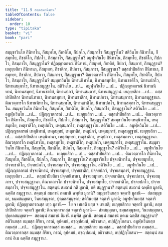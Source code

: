 ```yaml
---
title: "11.9 สตฺตสมถนิทาน"
tableOfContents: false
sidebar:
  order: 10
type: "tipitaka"
basket: "vi"
book: "pari"
---
```



<DynamicBreadcrumb />

<Division number="352" book="pari">

<Paragraph number="1738" book="pari">
สมฺมุขาวินโย กิํนิทาโน, กิํสมุทโย, กิํชาติโก, กิํปภโว, กิํสมฺภาโร กิํสมุฏฺฐาโน? สติวินโย กิํนิทาโน, กิํสมุทโย, กิํชาติโก, กิํปภโว, กิํสมฺภาโร, กิํสมุฏฺฐาโน? อมูฬฺหวินโย กิํนิทาโน, กิํสมุทโย, กิํชาติโก, กิํปภโว, กิํสมฺภาโร, กิํสมุฏฺฐาโน? ปฏิญฺญาตกรณํ กิํนิทานํ, กิํสมุทยํ, กิํชาติกํ, กิํปภวํ, กิํสมฺภารํ, กิํสมุฏฺฐานํ? เยภุยฺยสิกา กิํนิทานา, กิํสมุทยา, กิํชาติกา, กิํปภวา, กิํสมฺภารา, กิํสมุฏฺฐานา? ตสฺสปาปิยสิกา กิํนิทานา, กิํสมุทยา, กิํชาติกา, กิํปภวา, กิํสมฺภารา, กิํสมุฏฺฐานา? ติณวตฺถารโก กิํนิทาโน, กิํสมุทโย, กิํชาติโก, กิํปภโว, กิํสมฺภาโร, กิํสมุฏฺฐาโน?
</Paragraph>

<Paragraph number="1739" book="pari">
สมฺมุขาวินโย นิทานนิทาโน, นิทานสมุทโย, นิทานชาติโก, นิทานปภโว, นิทานสมฺภาโร, นิทานสมุฏฺฐาโน. สติวินโย …เป…  อมูฬฺหวินโย …เป…  ปฏิญฺญาตกรณํ นิทานนิทานํ, นิทานสมุทยํ, นิทานชาติกํ, นิทานปภวํ, นิทานสมฺภารํ, นิทานสมุฏฺฐานํ. เยภุยฺยสิกา …เป…  ตสฺสปาปิยสิกา นิทานนิทานา, นิทานสมุทยา, นิทานชาติกา, นิทานปภวา, นิทานสมฺภารา, นิทานสมุฏฺฐานา. ติณวตฺถารโก นิทานนิทาโน, นิทานสมุทโย, นิทานชาติโก, นิทานปภโว, นิทานสมฺภาโร, นิทานสมุฏฺฐาโน.
</Paragraph>

<Paragraph number="1740" book="pari">
สมฺมุขาวินโย กิํนิทาโน, กิํสมุทโย, กิํชาติโก, กิํปภโว, กิํสมฺภาโร, กิํสมุฏฺฐาโน? สติวินโย …เป…  อมูฬฺหวินโย …เป…  ปฏิญฺญาตกรณํ …เป…  เยภุยฺยสิกา …เป…  ตสฺสปาปิยสิกา …เป…  ติณวตฺถารโก กิํนิทาโน, กิํสมุทโย, กิํชาติโก, กิํปภโว, กิํสมฺภาโร, กิํสมุฏฺฐาโน?
</Paragraph>

<Paragraph number="1741" book="pari">
สมฺมุขาวินโย เหตุนิทาโน, เหตุสมุทโย, เหตุชาติโก, เหตุปภโว, เหตุสมฺภาโร, เหตุสมุฏฺฐาโน. สติวินโย …เป…  อมูฬฺหวินโย …เป…  ปฏิญฺญาตกรณํ เหตุนิทานํ, เหตุสมุทยํ, เหตุชาติกํ, เหตุปภวํ, เหตุสมฺภารํ, เหตุสมุฏฺฐานํ. เยภุยฺยสิกา …เป…  ตสฺสปาปิยสิกา เหตุนิทานา, เหตุสมุทยา, เหตุชาติกา, เหตุปภวา, เหตุสมฺภารา, เหตุสมุฏฺฐานา. ติณวตฺถารโก เหตุนิทาโน, เหตุสมุทโย, เหตุชาติโก, เหตุปภโว, เหตุสมฺภาโร, เหตุสมุฏฺฐาโน.
</Paragraph>

<Paragraph number="1742" book="pari">
สมฺมุขาวินโย กิํนิทาโน, กิํสมุทโย, กิํชาติโก, กิํปภโว, กิํสมฺภาโร, กิํสมุฏฺฐาโน? สติวินโย …เป…  อมูฬฺหวินโย …เป…  ปฏิญฺญาตกรณํ …เป…  เยภุยฺยสิกา …เป…  ตสฺสปาปิยสิกา …เป…  ติณวตฺถารโก กิํนิทาโน, กิํสมุทโย, กิํชาติโก, กิํปภโว, กิํสมฺภาโร, กิํสมุฏฺฐาโน? สมฺมุขาวินโย ปจฺจยนิทาโน, ปจฺจยสมุทโย, ปจฺจยชาติโก, ปจฺจยปภโว, ปจฺจยสมฺภาโร, ปจฺจยสมุฏฺฐาโน. สติวินโย …เป…  อมูฬฺหวินโย …เป…  ปฏิญฺญาตกรณํ ปจฺจยนิทานํ, ปจฺจยสมุทยํ, ปจฺจยชาติกํ, ปจฺจยปภวํ, ปจฺจยสมฺภารํ, ปจฺจยสมุฏฺฐานํ. เยภุยฺยสิกา …เป…  ตสฺสปาปิยสิกา ปจฺจยนิทานา, ปจฺจยสมุทยา, ปจฺจยชาติกา, ปจฺจยปภวา, ปจฺจยสมฺภารา, ปจฺจยสมุฏฺฐานา. ติณวตฺถารโก ปจฺจยนิทาโน, ปจฺจยสมุทโย, ปจฺจยชาติโก, ปจฺจยปภโว, ปจฺจยสมฺภาโร, ปจฺจยสมุฏฺฐาโน.
</Paragraph>

</Division>
<Division number="353" book="pari">

<Paragraph number="1743" book="pari">
สตฺตนฺนํ สมถานํ กติ มูลานิ, กติ สมุฏฺฐานา? สตฺตนฺนํ สมถานํ ฉพฺพีส มูลานิ, ฉตฺติํส สมุฏฺฐานา. สตฺตนฺนํ สมถานํ กตมานิ ฉพฺพีส มูลานิ? สมฺมุขาวินยสฺส จตฺตาริ มูลานิ—  สํฆสมฺมุขตา, ธมฺมสมฺมุขตา, วินยสมฺมุขตา, ปุคฺคลสมฺมุขตา; สติวินยสฺส จตฺตาริ มูลานิ; อมูฬฺหวินยสฺส จตฺตาริ มูลานิ; ปฏิญฺญาตกรณสฺส เทฺว มูลานิ—  โย จ เทเสติ ยสฺส จ เทเสติ; เยภุยฺยสิกาย จตฺตาริ มูลานิ; ตสฺสปาปิยสิกาย จตฺตาริ มูลานิ; ติณวตฺถารกสฺส จตฺตาริ มูลานิ—  สํฆสมฺมุขตา, ธมฺมสมฺมุขตา, วินยสมฺมุขตา, ปุคฺคลสมฺมุขตา—  สตฺตนฺนํ สมถานํ อิมานิ ฉพฺพีส มูลานิ.
</Paragraph>

<Paragraph number="1744" book="pari">
สตฺตนฺนํ สมถานํ กตเม ฉตฺติํส สมุฏฺฐานา? สติวินยสฺส กมฺมสฺส กิริยา, กรณํ, อุปคมนํ, อชฺฌุปคมนํ, อธิวาสนา, อปฺปฏิกฺโกสนา. อมูฬฺหวินยสฺส กมฺมสฺส …เป…  ปฏิญฺญาตกรณสฺส กมฺมสฺส…  เยภุยฺยสิกาย กมฺมสฺส…  ตสฺสปาปิยสิกาย กมฺมสฺส…  ติณวตฺถารกสฺส กมฺมสฺส กิริยา, กรณํ, อุปคมนํ, อชฺฌุปคมนํ, อธิวาสนา, อปฺปฏิกฺโกสนา—  สตฺตนฺนํ สมถานํ อิเม ฉตฺติํส สมุฏฺฐานา.
</Paragraph>
</Division>